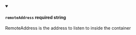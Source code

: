 
<details className="config-field" data-expandable="false" open>
<summary>

#### `remoteAddress` <span class="config-field-required" data-required="false">required</span> <span class="config-field-type">string</span> <span class="config-field-default"></span> <span class="config-field-enum"></span>

RemoteAddress is the address to listen to inside the container

</summary>



</details>
